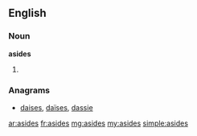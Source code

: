 ==English==

===Noun===
'''asides'''

# {{plural of|aside}}

===Anagrams===
* [[daises#English|daises]], [[daïses#English|daïses]], [[dassie#English|dassie]]

[[ar:asides]]
[[fr:asides]]
[[mg:asides]]
[[my:asides]]
[[simple:asides]]